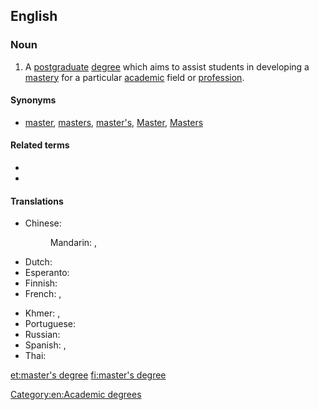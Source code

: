==English==

===Noun===
{{wikipedia}}
{{en-noun|head=[[master]]'s [[degree]]}}

# A [[postgraduate]] [[degree]] which aims to assist students in developing a [[mastery]] for a particular [[academic]] field or [[profession]].

====Synonyms====
* [[master]], [[masters]], [[master's]], [[Master]], [[Masters]]

====Related terms====
* {{l|en|magister}}
* {{l|en|master's thesis}}

====Translations====
{{trans-top|postgraduate degree}}
* Chinese:
*: Mandarin: {{t-|cmn|碩士|sc=Hani}}, {{t-|cmn|硕士|tr=shuòshì|sc=Hani}}
* Dutch: {{t+|nl|master|m}}
* Esperanto: {{t-|eo|magistro}}
* Finnish: {{t-|fi|maisterintutkinto}}
* French: {{t+|fr|master|m}}, {{t+|fr|maîtrise|f}}
{{trans-mid}}
* Khmer: {{t-|km|អនុបណ្ឌិត|tr=ak nu ban dit|sc=Khmr}}, {{t-|km|បរិញ្ញាទោ|tr=pak ri nha toh|sc=Khmr}}
* Portuguese: {{t+|pt|mestrado|m}}
* Russian: {{t-|ru|степень магистра|f|tr=stépen' magístra}}
* Spanish: {{t-|es|maestría|f}},  {{t-|es|máster|m}}
* Thai: {{t-|th|ปริญญาโท|sc=Thai}}
{{trans-bottom}}

[[Category:en:Academic degrees]]

[[et:master's degree]]
[[fi:master's degree]]